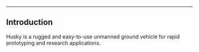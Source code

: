 ----

## Introduction

Husky is a rugged and easy-to-use unmanned ground vehicle for rapid prototyping and research applications.
